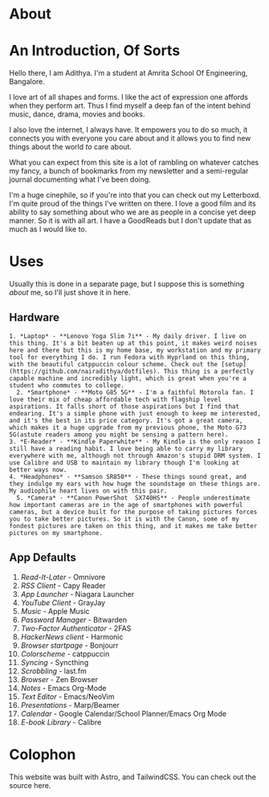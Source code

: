 
<BaseLayout title="About">

<h1 class="mx-auto w-full py-8 text-center text-5xl font-bold text-mauve">
    About
</h1>

<div class="w-full px-4 mx-auto max-w-2xl">
<Prose>

# An Introduction, Of Sorts

Hello there, I am Adithya. I'm a student at Amrita School Of Engineering, Bangalore.

I love art of all shapes and forms. I like the act of expression one affords when they perform art. Thus I find myself a deep fan of the intent behind music, dance, drama, movies and books.

I also love the internet, I always have. It empowers you to do so much, it connects you with everyone you care about and it allows you to find new things about the world _to_ care about.

What you can expect from this site is a lot of rambling on whatever catches my fancy, a bunch of bookmarks from my newsletter and a semi-regular journal documenting what I've been doing.

I'm a huge cinephile, so if you're into that you can check out my Letterboxd. I'm quite proud of the things I've written on there. I love a good film and its ability to say something about who we are as people in a concise yet deep manner. So it is with all art. I have a GoodReads but I don't update that as much as I would like to.

# Uses

Usually this is done in a separate page, but I suppose this is something _about_ me, so I'll just shove it in here.

## Hardware

    1. *Laptop* - **Lenovo Yoga Slim 7i** - My daily driver. I live on this thing. It's a bit beaten up at this point, it makes weird noises here and there but this is my home base, my workstation and my primary tool for everything I do. I run Fedora with Hyprland on this thing, with the beautiful catppuccin colour scheme. Check out the [setup](https://github.com/nairadithya/dotfiles). This thing is a perfectly capable machine and incredibly light, which is great when you're a student who commutes to college.
      2. *Smartphone* - **Moto G85 5G** - I'm a faithful Motorola fan. I love their mix of cheap affordable tech with flagship level aspirations. It falls short of those aspirations but I find that endearing. It's a simple phone with just enough to keep me interested, and it's the best in its price category. It's got a great camera, which makes it a huge upgrade from my previous phone, the Moto G73 5G(astute readers among you might be sensing a pattern here).
    3. *E-Reader* - **Kindle Paperwhite** - My Kindle is the only reason I still have a reading habit. I love being able to carry my library everywhere with me, although not through Amazon's stupid DRM system. I use Calibre and USB to maintain my library though I'm looking at better ways now.
    4. *Headphones* - **Samson SR850** - These things sound great, and they indulge my ears with how huge the soundstage on these things are. My audiophile heart lives on with this pair.
      5. *Camera* - **Canon PowerShot  SX740HS** - People underestimate how important cameras are in the age of smartphones with powerful cameras, but a device built for the purpose of taking pictures forces you to take better pictures. So it is with the Canon, some of my fondest pictures are taken on this thing, and it makes me take better pictures on my smartphone.

## App Defaults

1. _Read-It-Later_ - Omnivore
2. _RSS Client -_ Capy Reader
3. _App Launcher -_ Niagara Launcher
4. _YouTube Client_ - GrayJay
5. _Music -_ Apple Music
6. _Password Manager_ - Bitwarden
7. _Two-Factor Authenticator_ - 2FAS
8. _HackerNews client_ - Harmonic
9. _Browser startpage_ - Bonjourr
10. _Colorscheme_ - catppuccin
11. _Syncing_ - Syncthing
12. _Scrobbling_ - last.fm
13. _Browser_ - Zen Browser
14. _Notes_ - Emacs Org-Mode
15. _Text Editor_ - Emacs/NeoVim
16. _Presentations_ - Marp/Beamer
17. _Calendar_ - Google Calendar/School Planner/Emacs Org Mode
18. _E-book Library_ - Calibre

# Colophon

This website was built with Astro, and TailwindCSS. You can check out the source here.

</Prose>
</div>
</BaseLayout>
